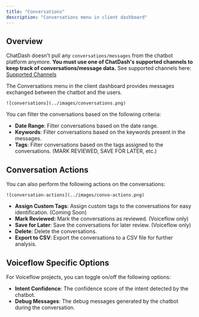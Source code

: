 ```yaml
---
title: "Conversations"
description: "Conversations menu in client dashboard"
---
```


## Overview

<Note> ChatDash doesn't pull any `conversations/messages` from the chatbot platform anymore.
**You must use one of ChatDash's supported channels to keep track of conversations/message data.** 
See supported channels here: [Supported Channels](/channels/overview)</Note>

The Conversations menu in the client dashboard provides messages exchanged between the chatbot and the users.

    ![conversations](../images/conversations.png)

You can filter the conversations based on the following criteria:

- **Date Range**: Filter conversations based on the date range.
- **Keywords**: Filter conversations based on the keywords present in the messages.
- **Tags**: Filter conversations based on the tags assigned to the conversations. (MARK REVIEWED, SAVE FOR LATER, etc.)

## Conversation Actions
You can also perform the following actions on the conversations:

    ![conversation-actions](../images/convo-actions.png)

- **Assign Custom Tags**: Assign custom tags to the conversations for easy identification. (Coming Soon)
- **Mark Reviewed:** Mark the conversations as reviewed. (Voiceflow only)
- **Save for Later**: Save the conversations for later review. (Voiceflow only)
- **Delete**: Delete the conversations.
- **Export to CSV**: Export the conversations to a CSV file for further analysis.

## Voiceflow Specific Options
For Voiceflow projects, you can toggle on/off the following options:

- **Intent Confidence**: The confidence score of the intent detected by the chatbot.
- **Debug Messages**: The debug messages generated by the chatbot during the conversation.
